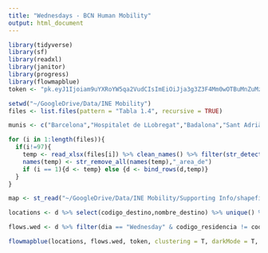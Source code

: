 ```yaml
---
title: "Wednesdays - BCN Human Mobility"
output: html_document
---
```


```r
library(tidyverse)
library(sf)
library(readxl)
library(janitor)
library(progress)
library(flowmapblue)
token <- "pk.eyJ1Ijoiam9uYXRoYW5qa2VudCIsImEiOiJja3g3Z3F4Mm0wOTBuMnZuMzExZjg0enB3In0.yAhy3SCJMtYkfgpBGDbrKQ"

setwd("~/GoogleDrive/Data/INE Mobility")
files <- list.files(pattern = "Tabla 1.4", recursive = TRUE)

munis <- c("Barcelona","Hospitalet de LLobregat","Badalona","Sant Adrià de Besòs","Santa Coloma de Gramenet")

for (i in 1:length(files)){
  if(i!=97){
    temp <- read_xlsx(files[i]) %>% clean_names() %>% filter(str_detect(nombre_area_de_destino, paste(munis,collapse = "|")) & str_detect(nombre_area_de_residencia, paste(munis,collapse = "|"))) %>% mutate(data = as.Date(paste0(str_sub(str_remove(files[i],"/Tabla.*"),-4,-1),"-",str_sub(files[i],-7,-6),"-",str_sub(files[i],-9,-8)))) %>% mutate(dia = weekdays(data)) %>% select(-starts_with("comunidad"),-starts_with("provincia")) %>% rename(flujo = flujo_origen_destino_no_de_personas)
    names(temp) <- str_remove_all(names(temp),"_area_de")
    if (i == 1){d <- temp} else {d <- bind_rows(d,temp)}
  }
}

map <- st_read("~/GoogleDrive/Data/INE Mobility/Supporting Info/shapefiles_ reas_movilidad/Shapefile_celdas_marzo_2020/celdas_marzo_2020.shp") %>% filter(ID_GRUPO %in% unique(d$codigo_destino)) %>% st_centroid() %>% st_transform("+proj=longlat +ellps=WGS84 +datum=WGS84") 

locations <- d %>% select(codigo_destino,nombre_destino) %>% unique() %>% rename(id = codigo_destino, name = nombre_destino) %>% left_join(tibble(id = map$ID_GRUPO, lat = st_coordinates(map)[,2], lon = st_coordinates(map)[,1]))

flows.wed <- d %>% filter(dia == "Wednesday" & codigo_residencia != codigo_destino) %>% group_by(codigo_residencia,codigo_destino) %>% summarise(count = mean(flujo)) %>% rename(origin = codigo_residencia, dest = codigo_destino)

flowmapblue(locations, flows.wed, token, clustering = T, darkMode = T, animation = F)
```
